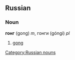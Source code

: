 ==Russian==
===Noun===
'''гонг''' (gong) ''m'', гонги (góngi) ''pl''

# [[gong]]

[[Category:Russian nouns]]